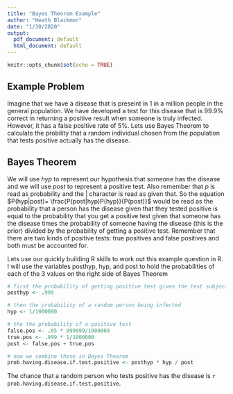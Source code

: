 ```yaml
---
title: "Bayes Theorem Example"
author: "Heath Blackmon"
date: "1/30/2020"
output:
  pdf_document: default
  html_document: default
---
```


```r
knitr::opts_chunk$set(echo = TRUE)
```

## Example Problem
Imagine that we have a disease that is preseint in 1 in a million people in the general population. We have developed a test for this disease that is 99.9% correct in returning a positive result when someone is truly infected. However, it has a false positive rate of 5%. Lets use Bayes Theorem to calculate the probility that a random individual chosen from the population that tests positive actually  has the disease.

## Bayes Theorem
We will use $hyp$ to represent our hypothesis that someone has the disease and we will use $post$ to represent a positive test. Also remember that $p$ is read as probability and the $|$ character is read as given that. So the equation $P(hyp|post)= \frac{P(post|hyp)P(hyp)}{P(post)}$ would be read as the probability that a person has the disease given that they tested positive is equal to the probability that you get a positive test given that someone has the disease times the probability of someone having the disease (this is the prior) divided by the probability of getting a positive test. Remember that there are two kinds of positive tests: true positives and false positives and both must be accounted for.

Lets use our quickly building R skills to work out this example question in R. I will use the variables posthyp, hyp, and post to hold the probabilities of each of the 3 values on the right side of Bayes Theorem

```r
# first the probability of getting positive test given the test subject is infected
posthyp <- .999

# then the probability of a random person being infected
hyp <- 1/1000000

# the the probability of a positive test
false.pos <- .05 * 999999/1000000
true.pos <- .999 * 1/1000000
post <- false.pos + true.pos

# now we combine these in Bayes Theorem
prob.having.disease.if.test.positive <- posthyp * hyp / post

```


The chance that a random person who tests positive has the disease is `r prob.having.disease.if.test.positive`.


